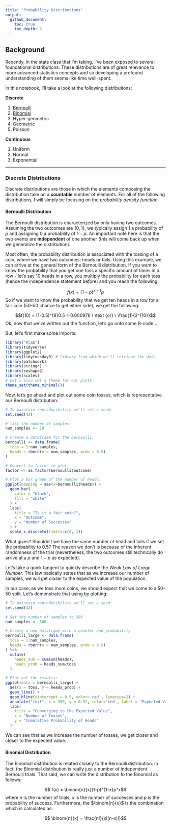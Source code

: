 ```yaml
---
title: "Probability Distributions"
output: 
  github_document:
    toc: true
    toc_depth: 3
---
```

## Background
Recently, in the stats class that I'm taking, I've been exposed to several 
foundational distributions. These distributions are of great relevance to 
more advanced statistics concepts and so developing a profound understanding of
them seems like time well-spent. 

In this notebook, I'll take a look at the following distributions:

**Discrete**

1. [Bernoulli](#bernoulli-distribution)
2. [Binomial](#binomial-distribution)
3. Hyper-geometric
4. Geometric
5. Poisson

**Continuous**

1. Uniform
2. Normal
3. Exponential

---

### Discrete Distributions

Discrete distributions are those in which the elements composing the
distribution take on a **countable** number of elements. For all of the 
following distributions, I will simply be focusing on the *probability density
function*. 

#### Bernoulli Distribution

The Bernoulli distribution is characterized by only having two outcomes. 
Assuming the two outcomes are $\{0, 1\}$, we typically assign $1$ a probability
of $p$ and assigning $0$ a probability of $1-p$. An important note here is that
the two events are **independent** of one another (this will come back up when
we generalize the distribution). 

Most often, the probability distribution is associated with the tossing of a 
coin, where we have two outcomes: heads or tails. Using this example, we can 
arrive at the general form of the Bernoulli distribution. If you want to know
the probability that you get one toss a specific amount of times in a row - 
let's say 10 heads in a row, you multiply the probability for each toss (hence
the independence statement before) and you reach the following:

$$ f(x) = (1-p)^{x-1}p $$
So if we want to know the probability that we get ten heads in a row for a fair
coin (50-50 chance to get either side), we get the following:

$$f(10) = (1-0.5)^{9}0.5 = 0.000976 \ \text {or} \ \frac{1}{2^{10}}$$
Ok, now that we've written out the function, let's go onto some R-code...

But, let's first make some imports:

```r
library("Rlab")
library(tidyverse)
library(ggplot2)
library(tidytuesdayR) # library from which we'll retrieve the data
library(patchwork)
library(stringr)
library(reshape2)
library(scales)
# Let's also set a theme for our plots
theme_set(theme_minimal())
```

Now, let's go ahead and plot out some coin tosses, which is representative our
Bernoulli distribution:

```r
# To maintain reproducibility we'll set a seed:
set.seed(42)

# list the number of samples:
num_samples <- 10

# Create a dataframe for the bernoulli:
bernoulli <- data.frame(
  toss = 1:num_samples,
  heads = rbern(n = num_samples, prob = 0.5)
)

# Convert to factor to plot:
factor <- as.factor(bernoulli$outcome)

# Plot a bar graph of the number of heads:
ggplot(mapping = aes(x=bernoulli$heads)) + 
  geom_bar(
    color = "black",
    fill = "white"
  ) + 
  labs(
    title = "Is it a fair coin?",
    x = "Outcome",
    y = "Number of Successes"
  ) + 
  scale_x_discrete(limits=c(0, 1))
```

What gives? Shouldn't we have the same number of head and tails if we set the 
probability to 0.5? The reason we don't is because of the inherent randomness 
of the trial (nevertheless, the two outcomes still technically do arrive at 
a $p$ and $1-p$ as expected). 

Let's take a quick tangent to quickly describe the *Weak Law of Large Number*. 
This law basically states that as we increase our number of samples, we will 
get closer to the expected value of the population. 

In our case, as we toss more coins, we should expect that we come to a 50-50
split. Let's demonstrate that using by plotting:
```r
# To maintain reproducibility we'll set a seed:
set.seed(42)

# Set the number of samples to 500
num_samples <- 500

# Create a new dataframe with a counter and probability
bernoulli_large <- data.frame(
  toss = 1:num_samples,
  heads = rbern(n = num_samples, prob = 0.5)
) %>%
  mutate(
    heads_sum = cumsum(heads),
    heads_prob = heads_sum/toss
  )

# Plot out the results:
ggplot(data = bernoulli_large) + 
  aes(x = toss, y = heads_prob) + 
  geom_line() + 
  geom_hline(yintercept = 0.5, color='red', linetype=2) + 
  annotate("text", x = 350, y = 0.52, color='red', label = "Expected Value: 0.5") + 
  labs(
    title = "Converging to the Expected Value",
    x = "Number of Tosses",
    y = "Cumulative Probability of Heads"
  )
```

We can see that as we increase the number of tosses, we get closer and closer 
to the expected value. 

#### Binomial Distribution

The Binomial distribution is related closely to the Bernoulli distribution. In
fact, the Binomial distribution is really just a number of independent Bernoulli
trials. That said, we can write the distribution fo the Binomial as follows:

$$ f(x) = \binom{n}{x}(1-p)^{1-x}p^x$$
where $n$ is the number of trials, $x$ is the number of successes and $p$ is 
the probability of success. Furthermore, the $\binom{n}{x}$ is the combination
which is calculated as:

$$ \binom{n}{x} = \frac{n!}{x!(n-x)!}$$




